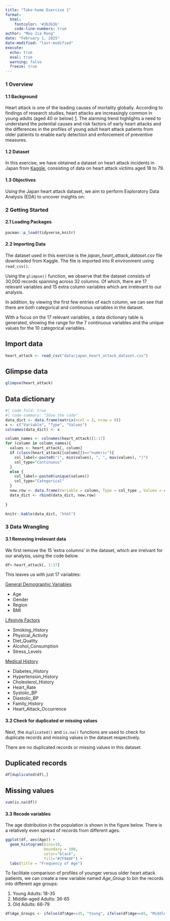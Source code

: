 ```yaml
---
title: "Take-home Exercise 1"
format:
  html:
    fontcolor: '#3b3b3b'
    code-line-numbers: true
author: "Moo Jia Rong"
date: "February 1, 2025"
date-modified: "last-modified"
execute:
  echo: true
  eval: true
  warning: false
  freeze: true 
---
```


### **1 Overview**

#### **1.1 Background**

Heart attack is one of the leading causes of mortality globally. According to findings of research studies, heart attacks are increasingly common in young adults (aged 40 or below) [1](https://www.sciencedaily.com/releases/2019/03/190307081026.htm). The alarming trend highlights a need to understand the potential causes and risk factors of early heart attacks and the differences in the profiles of young adult heart attack patients from older patients to enable early detection and enforcement of preventive measures.

#### **1.2 Dataset**

In this exercise, we have obtained a dataset on heart attack incidents in Japan from [Kaggle](https://www.kaggle.com/datasets/ashaychoudhary/heart-attack-in-japan-youth-vs-adult), consisting of data on heart attack victims aged 18 to 79.

#### **1.3 Objectives**

Using the Japan heart attack dataset, we aim to perform Exploratory Data Analysis (EDA) to uncover insights on:

### **2 Getting Started**

#### **2.1 Loading Packages**

```r
pacman::p_load(tidyverse,knitr)
```

#### **2.2 Importing Data**

The dataset used in this exercise is the *japan_heart_attack_dataset.csv* file downloaded from Kaggle. The file is imported into R environment using `read_csv()`.

Using the `glimpse()` function, we observe that the dataset consists of 30,000 records spanning across 32 columns. Of which, there are 17 relevant variables and 15 extra column variables which are irrelevant to our analysis.

In addition, by viewing the first few entries of each column, we can see that there are both categorical and continuous variables in the dataset.

With a focus on the 17 relevant variables, a data dictionary table is generated, showing the range for the 7 continuous variables and the unique values for the 10 categorical variables.

::: panel-tabset
## Import data

```r
heart_attack <- read_csv("data/japan_heart_attack_dataset.csv")
```

## Glimpse data

```r
glimpse(heart_attack)
```

## Data dictionary

```r
#| code-fold: true
#| code-summary: "Show the code"
data_dict <- data.frame(matrix(ncol = 3, nrow = 0))
x <- c("Variable", "Type", "Values")
colnames(data_dict) <- x

column_names <- colnames(heart_attack)[1:17]
for (column in column_names){
  values <- heart_attack[, column]
  if (class(heart_attack[[column]])=="numeric"){
    col_label<-paste0("(", min(values), ", ", max(values), ")")
    col_type="Continuous"
  }
  else {
    col_label<-paste0(unique(values))
    col_type="Categorical"
  }
  new.row <- data.frame(Variable = column, Type = col_type , Values = col_label)
  data_dict <- rbind(data_dict, new.row)
  
}

knitr::kable(data_dict, "html")
```
:::

### **3 Data Wrangling**

#### **3.1 Removing irrelevant data**

We first remove the 15 'extra columns' in the dataset, which are irrelvant for our analysis, using the code below.

```r
df<-heart_attack[, 1:17]
```

This leaves us with just 17 variables:

[General Demographic Variables]{.underline}

-   Age
-   Gender
-   Region
-   BMI

[Lifestyle Factors]{.underline}

-   Smoking_History
-   Physical_Activity
-   Diet_Quality
-   Alcohol_Consumption
-   Stress_Levels

[Medical History]{.underline}

-   Diabetes_History
-   Hypertension_History
-   Cholesterol_History
-   Heart_Rate
-   Systolic_BP
-   Diastolic_BP
-   Family_History
-   Heart_Attack_Occurrence

#### **3.2 Check for duplicated or missing values**

Next, the `duplicated()` and `is.na()` functions are used to check for duplicate records and missing values in the dataset respectively.

There are no duplicated records or missing values in this dataset.

::: panel-tabset

## Duplicated records
```r
df[duplicated(df),]
```

## Missing values
```r
sum(is.na(df))
```

:::

#### **3.3 Recode variables**

The age distribution in the population is shown in the figure below. There is a relatively even spread of records from different ages. 

```r
ggplot(df, aes(Age)) +
  geom_histogram(bins=10, 
                 boundary = 100,
                 color="black", 
                 fill="#7F948F") +
  labs(title = "Frequency of Age")
```

To facilitate comparison of profiles of younger versus older heart attack patients, we can create a new variable named *Age_Group* to bin the records into different age groups:

1) Young Adults: 18-35
2) Middle-aged Adults: 36-65
3) Old Adults: 66-79

```r
df$Age_Groups <- ifelse(df$Age<=35, "Young", ifelse(df$Age<=65, "Middle-aged", "Old"))
```



